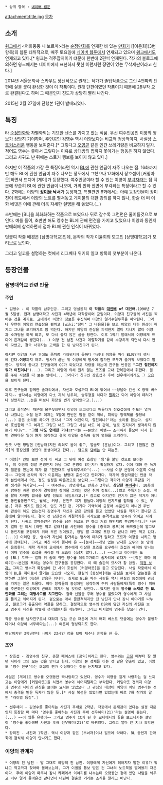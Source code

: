  * 상위 항목 : [[네이버 웹툰]]
attachment:title.jpg
[[목차]]
== 소개 ==
[[윙크]]에서 <어화둥둥 내 보르미>라는 [[순정만화]]를 연재한 바 있는 [[만화가]] [[이윤희](3번 항목)의 웹툰 데뷔작으로, 매주 토요일에 [[네이버 웹툰]]에서 연재되고 있으며 [[윙크]]에서도 연재되고 있다.[* 윙크는 격주잡지이기 떄문에 한번에 2편씩 연재된다. 작가의 블로그에 의하면 윙크에서는 네이버에서 표현하지 못한 이런저런 장면이 있는 무삭제판이라고 한다.]

2014년 서울문화사 스카우트 당선작으로 원래는 작가가 졸업작품으로 그린 4편짜리 단편에 살을 붙여 완성한 것이 이 작품이다. 원래 단편이였던 작품이기 때문에 28부작 으로 완결된다고 하며 그 때문인지 진도가 상당히 빨리 나간다.

2015년 2월 27일에 단행본 1권이 발매되었다.

== 특징 ==
타 [[순정만화]]와 차별화되는 기묘한 센스를 가지고 있는 작품. 우선 여주인공인 이양의 행보가 상당히 기이하며, 주인공인 김영수 역시 이양보다는 비교적 정상적이지, 사실상 [[스토커]]스러운 행동을 보여준다.[* 그렇다고 [[오영곤]] 같은 인간 쓰레기랑은 비교하지 말자. 적어도 영수는 좋아서 그렇다는 이유로 상대방의 집까지 쫓아가는 행동은 하지 않았다. 그리고 사귀고 난 뒤에는 스토커 행보를 보이지 않고 있다.]

하지만 이 작품의 가장 큰 특징이라면 역시 [[BL]]에 관한 언급이 자주 나오는 점. 16화까지만 해도 BL에 관한 언급이 자주 나오는 정도에서 그쳤으나 17화에서 장호섭이 [커밍아웃]하면서 드디어 [게이]가 등장했다. 여주인공이라 할 수 있는 이양이 [[부녀자]]라는 점 덕분에 꾸준히 BL에 관한 언급이 나오며, 거의 만화 전면에 부각되는 특징이라고 할 수 있다. 2화에는 이양의 '''[[장미]]물 낙서'''가 등장하고, 특별편인 6화에서는 아예 등장인물이 장미진이 복도에서 이양의 노트를 펼쳐놓고 게이물의 대한 강의를 하지 않나, 한술 더 떠 이 화 베댓은 이에 관해 더욱 자세한 설명을 해 놓았다.(...)

초반에는 [BL]을 희화화하는 작품으로 보였으나 뒤로 갈수록 그런면은 줄어들것으로 보인다. 예를 들어, 초반만 해도 영수는 BL에 관해 편견을 가지고 있었으나 이양과 동인지 판매회에 참석하면서 점차 BL에 관한 인식이 바뀌었다.

덧붙여 작중 배경은 [삼명대학교]인데, 본작의 작가 이윤희의 모교인 [상명대학교]가 모티브로 보인다.

그리고 일코를 설명하는 컷에서 리그베다 위키의 일코 항목의 첫부분이 나온다.

== 등장인물 ==
=== 삼명대학교 관련 인물 ===
==== 주연 ====
 * 김영수 - 이 작품의 남주인공. 그리고 명실공히 '''이 작품의 [[대인배]] of 대인배'''.1990년 7월 5일생. 현재 삼명대학교 사진과 4학년에 재학중이며 군필이다. 이양과 친구들의 사진을 찍어준 것을 계기로, 교내에서 이양의 정보를 수집하며 이양의 일거수일투족을 파악한다. 그러나 우연히 이양의 연습장을 펼치고 [wiki:"장미" 그 내용물]을 보고 이양의 대한 환상이 깨지고 그녀를 포기하기로 맘 먹는다. 하지만 이양의 진상을 파악한지 얼마 지나지 않아 이양과 소개팅을 하게 되고, 또 다시 좋지 않은 꼴을 당한다. 이후 1학기 말에서야 이양에게 드디어 존재감이 생긴다(...) 이양 전 남친 사건과 계절학기를 같이 수강하게 되면서 다시 연이 꼬였고, 결국 사귀자는 고백을 한 뒤 남자친구가 된다.

 하지만 이양과 사귄 후에도 좀처럼 가까워지지 못하다 마침내 이양을 따라 BL동인지 행사에 간다.'''여장'''까지 하고. 행사가 끝난 뒤 이양에게 행사에 참가한 모두가 즐거워 보였다고 말한다. 방학이 끝나고 친구들에게 CC가 되었다고 자랑을 하는데 친구들 반응은 '''"그건 절친이지 뭐가 여친이냐"'''(...). 그리고 이양에 의해 원치 않는 포즈를 교내 한복판에서 취한다. 물론 주위 사람들 다 보는 앞에서... 그러다가 친구인 장호섭과 후배 선우혜미에게도 그 모습을 보이게 된다.

 이후 친구들과 함께한 술자리에서, 자신과 호섭까지 BL에 엮어서 ~~덩달아 간선 X 광역 버스까지~~ 생각하는 이양에게 다소 지쳐 넋두리, 술주정을 하다가 [[꽐라]]가 되어 이양이 데려가나 싶었지만...눈을 떠보니 화장실 변기 앞이었다고.(...)

 그리고 졸작준비 때문에 울부짖으면서 이양이 보고싶다고 떠들다가 장호섭에게 진도는 얼마나 나갔냐는 소릴 듣고 이제는 3일에 한번은 밥을 같이 먹네, 피씨방 정액제를 끊었네(...) 같은 소리를 하다가 또다시 '그게 여친이지, 절친이냐?'라는 소리를 듣는다. 심지어 호섭한테 "그 여자도 그렇고 너도 그렇고 사실 너도 이 관계, 별로 진지하게 생각하지 않는거 아냐?", '''"그럼 나도 연애한 거냐!?"'''라는 ~~본인의 바램~~ 소리까지 들으며 다시 한번 연애다운 일이 뭔가 생각하고 결국 이양을 설득해 같이 영화를 보러간다. 

 언뜻 보면 평범헌 [인남캐]지만 의외로 몸이 좋고, 얼굴도 [훈남]이다. 그리고 [괜찮은 관계]의 등장인물 영민의 동생이라고 한다... 덤으로 [[담배]]는 안 피는듯.


 * 이양[* 언뜻 보면 성이 이 씨고 그 뒤에 여성 호칭인 '양'을 붙인 것으로 보이는데, 이 이름이 정말 본명인지 아님 따로 본명이 있는지가 확실하지 않다. 이에 대해 한 독자가 질문을 했는데 작가 왈 "편한대로 생각해주세요"(...) ~~사실 이양 본명이 이윤희 아닐까~~ 그런데 본작의 작가 이윤희는 '''상'''명대 출신이고 만화가다. 작가의 졸업작품인 만큼 작가 본인에게서 어느 정도 설정을 따온것으로 보인다.~~그렇다고 작가가 이양과 똑같을 거란 생각은 하지말자.~~] - 여주인공. 삼명대학교 만화과 3학년. '''상당한 [[부녀자]]'''다. 10화에서 밝혀진 바론 영수가 경악했던 장미물 그리는 것은 취미 정도(...)였고 주특기는 소설. 책을 팔아 자취방 월세를 보탤 정도의 네임드라고.[* 참고로 어지간히 인기가 많은 작가가 아니면 동인활동만으로는 월세는 커녕, 본전도 치기 힘들다.이양의 인지도를 짐작할 수 있는 부분.] 자주 씻지도 않으며, 입도 거친 편. 거기다 기억력이 금붕어 수준인지 아니면 주변에 관심이 하도 없는건지 김영수가 자신과 같은 강의를 듣고 있었단 사실을 학기가 끝나갈 즈음에야 알아차린다. 결국 전 남친건과 계절학기를 시작으로 본격적으로 영수와 엮이고 사귀게 된다. 사귀고 얼마동안은 영수를 남친 취급도 안 하고 거의 하인처럼 부려먹는다.[* 사귄지 얼마 안 되서 [라면 먹고 갈래?]를 사전하여 영수를 [충격과 공포]에 빠뜨렸는데 알고보니 동인지를 포장하기 위해 부른 것이었고, 정말 말 그대로 포장 다 끝나고 라면 먹고 갔다.(...)] 이러던 중, 영수가 자신이 참가하는 행사에 데려가 달라고 조르자 여장을 시키고 행사에 참여한다. 그리고 여친 따라 행사에 온 ~~[눈새]~~개념 없는 남자를 모두의 눈 앞에서 응징한다. 개학 직후에 교내에서 영수에게 이상한 포즈를 요구하다 호섭과 혜미와 만나는데 이때 영수와 호섭을 바라볼 때 모습이 심상치 않다.(...) ~~그리고 이어지는 포풍 [BL] 토크~~ 얼마 뒤 술에 취한 영수를 데리고가려고 술자리에 왔다가 ~~[작은 하마 이야기]~~본인을 욕하는 영수의 친구들을 응징한다. 이 때 술판의 묘사가 참 압권. [http://comic.naver.com/webtoon/detail.nhn?titleId=639080&no=17 직접 보자.] 그리고 영수가 화장실에 간 사이 호섭의 [커밍아웃]을 듣고 도망친다. 사실 작중에서 이양이 BL을 취미로서 즐기는 모습만 나오지, 현실의 [동성애]에는 관심을 보이지 않는점을 감안하면 그렇게 이상한 반응은 아니다. 실제로 BL을 파는 사람들 역시 현실의 동성애에 관심을 가지는 일은 드물다. 아마 창작물의 동성애만 생각하며 주위 사람들에게(특히 영수) 피해를 주곤하던 이양에게 변화의 계기가 될 것으로 보인다...였지만 결국 '''영수를 소재로 한 BL만화를 그리는 대형사고를 치고만다.''' 결국 선물을 주러 영수를 불렀다가 영수에게 그 사실을 들키고 헤어지게 된다. 겉으로는 애써 쿨한척하지만 전 남친과 만나 잠시 이야기를 나누고, 블로그가 유출되어 악플을 당하고, 결정적으로 영수의 DSR에 담긴 자신의 사진을 보고 영수가 자신을 어떻게 생각했는지를 깨닫는다. 그리고 머지않아 영수를 찾으러 간다.

 작중 영수를 남자친구로서 대하지 않는 모습 때문에 거의 매회 베스트 댓글에는 영수가 불쌍하다거나 이양이 너무하다는(...) 여론이 형성되기도 한다.

 여담이지만 3학년인데 나이가 23세인 점을 보아 재수나 휴학을 한 듯.

==== 조연 ====
 * 장호섭 - 김영수의 친구. 존잘 페이스에 [공익]이라고 한다. 영수와는 [[고딩]] 때부터 잘 알던 사이라 그의 모든 것을 안다고 한다. 이양의 본 정체를 아는 것 같은 연출이 있고, 이양도 '영수 친구'라는 호섭이 뭔가 이상하다는 것을 눈치채고 있다.
 
 사실은 [게이]로 영수를 오랫동안 짝사랑하고 있었다. 영수가 이양을 깊게 사랑하는 걸 느끼고는 이양에게 [커밍아웃]을 하면서 영수와 헤어져달라고 부탁한다. 커밍아웃 전까지 이양과 영수의 사이의 관심을 보이는 묘사는 많았으나 그 관심의 대상이 이양이 아닌 영수라는 점에서 충격을 받은 독자가 많은 듯.[* 사실 복선은 있었다면 있었는데 바로 7화 작가의 말인 "라이벌 등장".]

 * 선우혜미 - 김영수를 좋아하는 사진과 후배로 2학년. 작중에서 존재감이 없다는 설정 때문인지 등장할 때 마다 '영수를 좋아하는 사진과 후배 선우혜미(21)'라는 설명이 붙는다.(...) ~~이 웹툰 유행어~~ 그리고 영수가 CC가 된 후 교내에서의 꼴을 보고나서는 설명이 '영수를 좋아했'''던''' 사진과 후배 선우혜미(21)'로 바뀌었다. 그리고 얼마 안 지나 휴학한다.
 * 장미진 - 사진과 1학년. 역시 이양과 같은 [부녀자]이나 일코에 약하다. BL 동인지 판매회에 참석해 이양과 만나기도 했다.
=== 이양의 관계자 ===
 * 이양의 전 남친 - 말 그대로 이양의 전 남친. 이양에게 자신에게 헤어지자 말한 이유가 뭐냐고 학교까지 찾아와 물어보는데, 그가 이별을 통보 받은 건 그녀의 노트북을 열어봤기 때문이다. 후에 이양과 마주쳐 잠시 카페에서 이야기를 나누는데 오랫동안 곁에 있던 사람을 놔두고 너무 멀리 돌아온것 같다면서 내년에 결혼할 거라는 소식을 알리고 떠난다.
